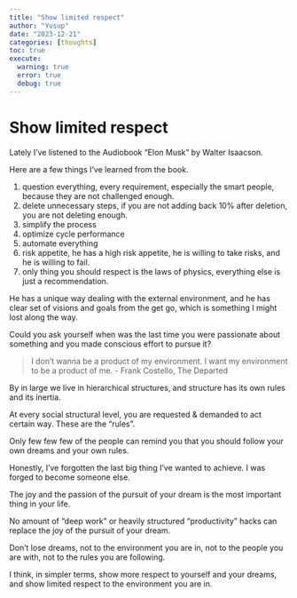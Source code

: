 ```yaml
---
title: "Show limited respect"
author: "Yusup"
date: "2023-12-21"
categories: [thoughts]
toc: true
execute:
  warning: true
  error: true
  debug: true
---
```


# Show limited respect

Lately I've listened to the Audiobook "Elon Musk" by Walter Isaacson.

Here are a few things I've learned from the book.

1. question everything, every requirement, especially the smart people, because they are not challenged enough.
2. delete unnecessary steps, if you are not adding back 10% after deletion, you are not deleting enough.
3. simplify the process
4. optimize cycle performance
5. automate everything
6. risk appetite, he has a high risk appetite, he is willing to take risks, and he is willing to fail.
7. only thing you should respect is the laws of physics, everything else is just a recommendation.

He has a unique way dealing with the external environment, and he has clear set of visions and goals from the get go, which is something I might lost along the way.

Could you ask yourself when was the last time you were passionate about something and you made conscious effort to pursue it?

> I don't wanna be a product of my environment. I want my environment to be a product of me. - Frank Costello, The Departed

By in large we live in hierarchical structures, and structure has its own rules and its inertia.

At every social structural level, you are requested & demanded to act certain way. These are the "rules".

Only few few few of the people can remind you that you should follow your own dreams and your own rules.

Honestly, I've forgotten the last big thing I've wanted to achieve. I was forged to become someone else.

The joy and the passion of the pursuit of your dream is the most important thing in your life.

No amount of "deep work" or heavily structured "productivity" hacks can replace the joy of the pursuit of your dream.

Don't lose dreams, not to the environment you are in, not to the people you are with, not to the rules you are following.

I think, in simpler terms, show more respect to yourself and your dreams, and show limited respect to the environment you are in.
